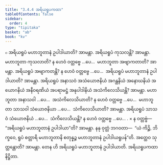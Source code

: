 ```yaml
---
title: "3.4.4 အရိယရူပကထာ"
tableOfContents: false
sidebar:
  order: 4
type: "tipitaka"
basket: "ab"
book: "kv"
---
```



<DynamicBreadcrumb />

<Division number="698" book="kv">

<Paragraph number="2239" book="kv">
๐ အရိယရူပံ မဟာဘူတာနံ ဥပါဒါယာတိ? အာမန္တာ. အရိယရူပံ ကုသလန္တိ? အာမန္တာ. မဟာဘူတာ ကုသလာတိ? န ဟေဝံ ဝတ္တဗ္ဗေ …ပေ…  မဟာဘူတာ အဗျာကတာတိ? အာမန္တာ. အရိယရူပံ အဗျာကတန္တိ? န ဟေဝံ ဝတ္တဗ္ဗေ …ပေ…  အရိယရူပံ မဟာဘူတာနံ ဥပါဒါယာတိ? အာမန္တာ. အရိယရူပံ အနာသဝံ အသံယောဇနိယံ အဂန္ထနိယံ အနောဃနိယံ အယောဂနိယံ အနီဝရဏိယံ အပရာမဋ္ဌံ အနုပါဒါနိယံ အသံကိလေသိယန္တိ? အာမန္တာ. မဟာဘူတာ အနာသဝါ …ပေ…  အသံကိလေသိယာတိ? န ဟေဝံ ဝတ္တဗ္ဗေ …ပေ…  မဟာဘူတာ သာသဝါ သံယောဇနိယာ …ပေ…  သံကိလေသိယာတိ? အာမန္တာ. အရိယရူပံ သာသဝံ သံယောဇနိယံ …ပေ…  သံကိလေသိယန္တိ? န ဟေဝံ ဝတ္တဗ္ဗေ …ပေ… .
</Paragraph>

</Division>
<Division number="699" book="kv">

<Paragraph number="2240" book="kv">
× န ဝတ္တဗ္ဗံ—  “အရိယရူပံ မဟာဘူတာနံ ဥပါဒါယာ”တိ? အာမန္တာ. နနု ဝုတ္တံ ဘဂဝတာ—  “ယံ ကိဉ္စိ, ဘိက္ခဝေ, ရူပံ စတ္တာရိ မဟာဘူတာနိ စတုန္နဉ္စ မဟာဘူတာနံ ဥပါဒါယရူပန်”တိ. အတ္ထေဝ သုတ္တန္တောတိ? အာမန္တာ. တေန ဟိ အရိယရူပံ မဟာဘူတာနံ ဥပါဒါယာတိ.

</Paragraph>
</Division>

<Paragraph number="2241" type="center" book="kv">
အရိယရူပကထာ နိဋ္ဌိတာ.
</Paragraph>